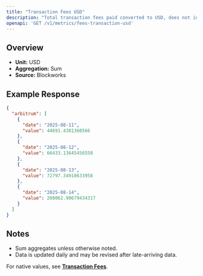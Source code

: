 ```yaml
---
title: "Transaction Fees USD"
description: "Total transaction fees paid converted to USD, does not include out-of-protocol tips or additional sources of revenue"
openapi: 'GET /v1/metrics/fees-transaction-usd'
---
```


## Overview

- **Unit:** USD
- **Aggregation:** Sum
- **Source:** Blockworks

## Example Response

```json
{
  "arbitrum": [
    {
      "date": "2025-08-11",
      "value": 44691.4381360566
    },
    {
      "date": "2025-08-12",
      "value": 66433.13645456558
    },
    {
      "date": "2025-08-13",
      "value": 72797.34910633958
    },
    {
      "date": "2025-08-14",
      "value": 208062.90679434317
    }
  ]
}
```

## Notes
- Sum aggregates unless otherwise noted.
- Data is updated daily and may be revised after late-arriving data.


<Note>For native values, see **[Transaction Fees](./fees-transaction)**.</Note>